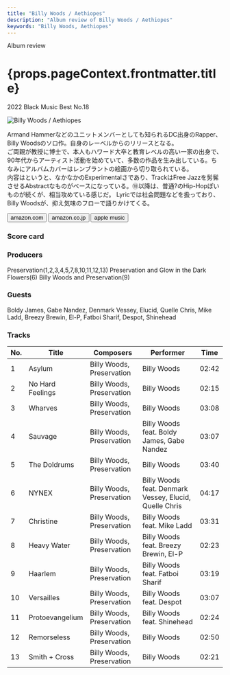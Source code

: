 ```yaml
---
title: "Billy Woods / Aethiopes"
description: "Album review of Billy Woods / Aethiopes"
keywords: "Billy Woods, Aethiopes"
---
```





<p className="largeP">Album review</p>
<h1 className="h1--no--margin">{props.pageContext.frontmatter.title}</h1>
<p className="largeP">
  <Link to="/best50/2022/">2022 Black Music Best No.18</Link>
</p>

<Row  className="image-card-group">
	<Column colMd={3} colLg={4} noGutterMdLeft="">
       <ImageCard>

![Billy Woods / Aethiopes](../../images/cd/billywoods1L.jpg)

</ImageCard>
	</Column>
	<Column colMd={4} colLg={8} noGutterMdLeft="">
		<p>
			Armand Hammerなどのユニットメンバーとしても知られるDC出身のRapper、Billy Woodsのソロ作。自身のレーベルからのリリースとなる。
			<br/>ご両親が教授に博士で、本人もハワード大卒と教育レベルの高い一家の出身で、90年代からアーティスト活動を始めていて、多数の作品を生み出している。ちなみにアルバムカバーはレンブラントの絵画から切り取られている。
			<br/>内容はというと、なかなかのExperimentalさであり、TrackはFree Jazzを髣髴させるAbstractなものがベースになっている。⑩以降は、普通?のHip-Hopぽいものが続くが、相当攻めている感じだ。
			Lyricでは社会問題などを扱っており、Billy Woodsが、抑え気味のフローで語りかけてくる。
		</p>
		<div>
		  <Button className="button-right-mergin"  href="https://amzn.to/3Aey5om" renderIcon={ArrowUpRight} size='sm' kind='primary'>
  	    amazon.com
  	  </Button>
  	  <Button className="button-right-mergin"  href="https://amzn.to/3Qfibjl" renderIcon={ArrowUpRight} size='sm' kind='secondary'>
  	    amazon.co.jp
  	  </Button>
			<Button className="button-right-mergin"  href="https://apple.co/3gu1VOr" renderIcon={ArrowUpRight} size='sm' kind='tertiary'>
  	   	apple music
  	  </Button>
			<AdvJS2/>
		</div>
	</Column>
</Row>
<Row >
	<Column colMd={4} colLg={4} noGutterMdLeft="">
		<div>
		  <h3>Score card</h3>
			<SliderJS1 value="1" />
		  <SliderJS2 value="2" />
			<SliderJS3 value="3" />
		  <SliderJS4 value="8" />
		</div>
	</Column>
	<Column colMd={8} colLg={8} noGutterMdLeft="">
		<div>
			<h3>Producers</h3>
			<p>
				Preservation(1,2,3,4,5,7,8,10,11,12,13)
				<b5/>Preservation and Glow in the Dark Flowers(6)
				<b5/>Billy Woods and Preservation(9)
			</p>
			<h3>Guests</h3>
			<p>
				Boldy James, Gabe Nandez, Denmark Vessey, Elucid, Quelle Chris, Mike Ladd, Breezy Brewin, El-P, Fatboi Sharif, Despot, Shinehead
			</p>
		</div>
	</Column>
</Row>

<h3>Tracks</h3>

| No. | Title            | Composers                 | Performer                                              | Time  |
| --- | ---------------- | ------------------------- | ------------------------------------------------------ | ----- |
| 1   | Asylum           | Billy Woods, Preservation | Billy Woods                                            | 02:42 |
| 2   | No Hard Feelings | Billy Woods, Preservation | Billy Woods                                            | 02:15 |
| 3   | Wharves          | Billy Woods, Preservation | Billy Woods                                            | 03:08 |
| 4   | Sauvage          | Billy Woods, Preservation | Billy Woods feat. Boldy James, Gabe Nandez             | 03:07 |
| 5   | The Doldrums     | Billy Woods, Preservation | Billy Woods                                            | 03:40 |
| 6   | NYNEX            | Billy Woods, Preservation | Billy Woods feat. Denmark Vessey, Elucid, Quelle Chris | 04:17 |
| 7   | Christine        | Billy Woods, Preservation | Billy Woods feat. Mike Ladd                            | 03:31 |
| 8   | Heavy Water      | Billy Woods, Preservation | Billy Woods feat. Breezy Brewin, El-P                  | 02:23 |
| 9   | Haarlem          | Billy Woods, Preservation | Billy Woods feat. Fatboi Sharif                        | 03:19 |
| 10  | Versailles       | Billy Woods, Preservation | Billy Woods feat. Despot                               | 03:07 |
| 11  | Protoevangelium  | Billy Woods, Preservation | Billy Woods feat. Shinehead                            | 02:24 |
| 12  | Remorseless      | Billy Woods, Preservation | Billy Woods                                            | 02:50 |
| 13  | Smith + Cross    | Billy Woods, Preservation | Billy Woods                                            | 02:21 |

<AdvJS3 />
